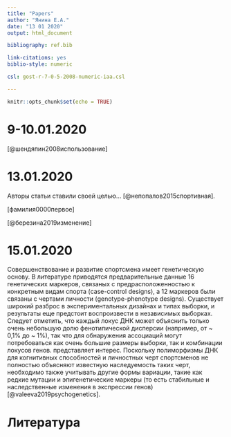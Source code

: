```yaml
---
title: "Papers"
author: "Янина Е.А."
date: "13 01 2020"
output: html_document

bibliography: ref.bib

link-citations: yes
biblio-style: numeric

csl: gost-r-7-0-5-2008-numeric-iaa.csl

---
```


<!-- (Название статьи) -->
<!-- - на ккакой вопрос хотели ответить авторы? -->
<!-- - что они измерили и как измерили? -->
<!-- - что нашили авторы? -->
<!-- - что думают что нашли? -->

<!-- - подытожить центральное утверждение -->
<!-- - отметить детали относящиеся к НАШЕМУ исследованию -->


```r
knitr::opts_chunk$set(echo = TRUE)
```


# 9-10.01.2020

[@шендяпин2008использование]

# 13.01.2020

Авторы статьи ставили своей целью... [@непопалов2015спортивная].

[фамилия0000первое]

[@березина2019изменение]

# 15.01.2020

Совершенствование и развитие спортсмена имеет генетическую основу. В литературе приводятся предварительные данные 16 генетических маркеров, связаных с предрасположенностью к конкретным видам спорта (case-control designs), а 12 маркеров были связаны с чертами личности (genotype-phenotype designs). Существует широкий разброс в экспериментальных дизайнах и типах выборки, и результаты еще предстоит воспроизвести в независимых выборках. Следует отметить, что каждый локус ДНК может объяснить только очень небольшую долю фенотипической дисперсии (например, от ~ 0,1% до ~ 1%), так что для обнаружения ассоциаций могут потребоваться как очень большие размеры выборки, так и комбинации локусов генов. представляет интерес. Поскольку полиморфизмы ДНК для когнитивных способностей и личностных черт спортсменов не полностью объясняют известную наследуемость таких черт, необходимо также учитывать другие формы вариации, такие как редкие мутации и эпигенетические маркеры (то есть стабильные и наследственные изменения в экспрессии генов) [@valeeva2019psychogenetics].

# Литература